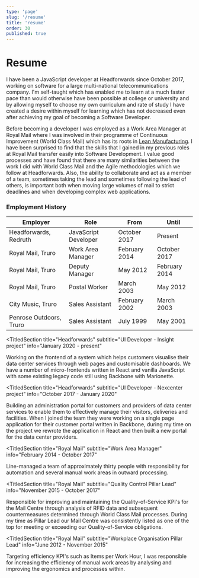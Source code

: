 ```yaml
---
type: 'page'
slug: '/resume'
title: 'resume'
order: 30
published: true
---
```


# Resume

I have been a JavaScript developer at Headforwards since October 2017, working on software for a large multi-national telecommunications company. I'm self-taught which has enabled me to learn at a much faster pace than would otherwise have been possible at college or university and by allowing myself to choose my own curriculum and rate of study I have created a desire within myself for learning which has not decreased even after achieving my goal of becoming a Software Developer.

Before becoming a developer I was employed as a Work Area Manager at Royal Mail where I was involved in their programme of Continuous Improvement (World Class Mail) which has its roots in [Lean Manufacturing](https://en.wikipedia.org/wiki/Lean_manufacturing). I have been surprised to find that the skills that I gained in my previous roles at Royal Mail transfer easily into Software Development. I value good processes and have found that there are many similarities between the work I did with World Class Mail and the Agile methodologies which we follow at Headforwards. Also, the ability to collaborate and act as a member of a team, sometimes taking the lead and sometimes following the lead of others, is important both when moving large volumes of mail to strict deadlines and when developing complex web applications.


### Employment History

| Employer |	Role	| From |	Until |
|------|------|----|----|
| Headforwards, Redruth	| JavaScript Developer |	October 2017	| Present |
| Royal Mail, Truro |	Work Area Manager	| February 2014	| October 2017 |
| Royal Mail, Truro	| Deputy Manager |	May 2012	| February 2014 |
| Royal Mail, Truro	| Postal Worker |	March 2003	| May 2012 |
| City Music, Truro	| Sales Assistant |	February 2002 |	March 2003 |
| Penrose Outdoors, Truro	| Sales Assistant	| July 1999	| May 2001 |

<TitledSection
  title="Headforwards"
  subtitle="UI Developer - Insight project"
  info="January 2020 - present"
>
Working on the frontend of a system which helps customers visualise their data center services through web pages and customisable dashboards. We have a number of micro-frontends written in React and vanilla JavaScript with some existing legacy code still using Backbone with Marionette.
</TitledSection>

<TitledSection
  title="Headforwards"
  subtitle="UI Developer - Nexcenter project"
  info="October 2017 - January 2020"
>
Building an administration portal for customers and providers of data center services to enable them to effectively manage their visitors, deliveries and facilities. When I joined the team they were working on a single page application for their customer portal written in Backbone, during my time on the project we rewrote the application in React and then built a new portal for the data center providers. 
</TitledSection>

<TitledSection
  title="Royal Mail"
  subtitle="Work Area Manager"
  info="February 2014 - October 2017"
>
Line-managed a team of approximately thirty people with responsibility for automation and several manual work areas in outward processing.
</TitledSection>

<TitledSection
  title="Royal Mail"
  subtitle="Quality Control Pillar Lead"
  info="November 2015 - October 2017"
>
Responsible for improving and maintaining the Quality-of-Service KPI's for the Mail Centre through analysis of RFID data and subsequent countermeasures determined through World Class Mail processes. During my time as Pillar Lead our Mail Centre was consistently listed as one of the top for meeting or exceeding our Quality-of-Service obligations.
</TitledSection>

<TitledSection
  title="Royal Mail"
  subtitle="Workplace Organisation Pillar Lead"
  info="June 2012 - November 2015"
>
Targeting efficiency KPI's such as Items per Work Hour, I was responsible for increasing the efficiency of manual work areas by analysing and improving the ergonomics and processes within.
</TitledSection>

